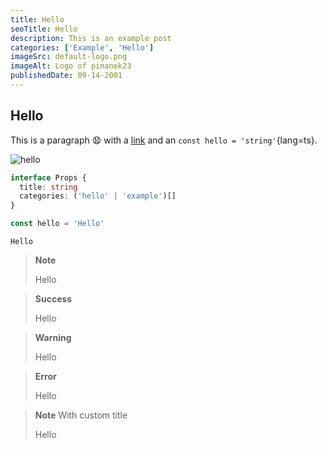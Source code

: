 ```yaml
---
title: Hello
seoTitle: Hello
description: This is an example post
categories: ['Example', 'Hello']
imageSrc: default-logo.png
imageAlt: Logo of pinanek23
publishedDate: 09-14-2001
---
```


## Hello

This is a paragraph 😧 with a [link](/) and an `const hello = 'string'`{lang=ts}.

![hello](default-logo.png)

```ts
interface Props {
  title: string
  categories: ('hello' | 'example')[]
}

const hello = 'Hello'
```

```
Hello
```

> **Note**
>
> Hello

> **Success**
>
> Hello

> **Warning**
>
> Hello

> **Error**
>
> Hello

> **Note** With custom title
>
> Hello

>
